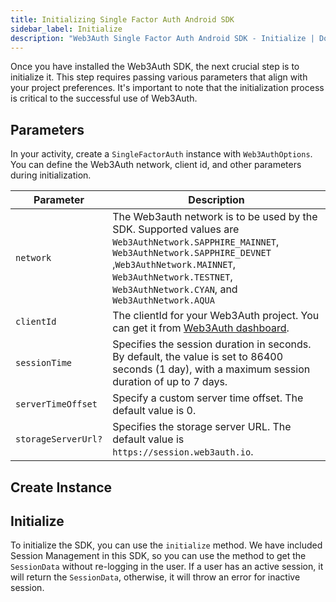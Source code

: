 ```yaml
---
title: Initializing Single Factor Auth Android SDK
sidebar_label: Initialize
description: "Web3Auth Single Factor Auth Android SDK - Initialize | Documentation - Web3Auth"
---
```




Once you have installed the Web3Auth SDK, the next crucial step is to initialize it. This step
requires passing various parameters that align with your project preferences. It's important to note
that the initialization process is critical to the successful use of Web3Auth.

## Parameters

In your activity, create a `SingleFactorAuth` instance with `Web3AuthOptions`. You can define the
Web3Auth network, client id, and other parameters during initialization.

| Parameter           | Description                                                                                                                                                                                                                                         |
| ------------------- | --------------------------------------------------------------------------------------------------------------------------------------------------------------------------------------------------------------------------------------------------- |
| `network`           | The Web3auth network is to be used by the SDK. Supported values are `Web3AuthNetwork.SAPPHIRE_MAINNET`, `Web3AuthNetwork.SAPPHIRE_DEVNET` ,`Web3AuthNetwork.MAINNET`, `Web3AuthNetwork.TESTNET`, `Web3AuthNetwork.CYAN`, and `Web3AuthNetwork.AQUA` |
| `clientId`          | The clientId for your Web3Auth project. You can get it from [Web3Auth dashboard](https://dashboard.web3auth.io/).                                                                                                                                   |
| `sessionTime`       | Specifies the session duration in seconds. By default, the value is set to 86400 seconds (1 day), with a maximum session duration of up to 7 days.                                                                                                  |
| `serverTimeOffset`  | Specify a custom server time offset. The default value is 0.                                                                                                                                                                                        |
| `storageServerUrl?` | Specifies the storage server URL. The default value is `https://session.web3auth.io`.                                                                                                                                                               |

## Create Instance

<Initialization />

## Initialize

To initialize the SDK, you can use the `initialize` method. We have included Session Management in
this SDK, so you can use the method to get the `SessionData` without re-logging in the user. If a
user has an active session, it will return the `SessionData`, otherwise, it will throw an error for
inactive session.

<SessionManagement />
